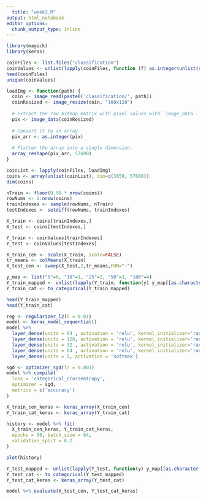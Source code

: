 ```yaml
---
  title: "week3_R"
output: html_notebook
editor_options: 
  chunk_output_type: inline
---
```

  
```r
library(magick)
library(keras)

coinFiles <- list.files("classification")
coinValues <- unlist(lapply(coinFiles, function (f) as.integer(unlist(strsplit(f,"_"))[1]))) 
head(coinFiles)
unique(coinValues)
```

```r
loadImg <- function(path) {
  coin <- image_read(paste0('classification/', path))
  coinResized <- image_resize(coin, "160x120")
  
  # Extract the raw bitmap matrix with pixel values with `image_data`.
  pix <- image_data(coinResized)
  
  # Convert it to an array.
  pix_arr <- as.integer(pix)
  
  # Flatten the array into a single dimension.
  array_reshape(pix_arr, 57600)
}

coinList <- lapply(coinFiles, loadImg)
coins <- array(unlist(coinList), dim=c(3059, 57600))
dim(coins)
```

```r
nTrain <- floor(0.90 * nrow(coins))
rowNums <- 1:nrow(coins)
trainIndexes <- sample(rowNums, nTrain)
testIndexes <- setdiff(rowNums, trainIndexes)

X_train <- coins[trainIndexes,]
X_test <- coins[testIndexes,]

Y_train <- coinValues[trainIndexes]
Y_test <- coinValues[testIndexes]

X_train_cen <- scale(X_train, scale=FALSE)
tr_means <- colMeans(X_train)
X_test_cen <- sweep(X_test,2,tr_means,FUN="-")

y_map <- list("5"=0, "10"=1, "25"=2, "50"=3, "100"=4)
Y_train_mapped <- unlist(lapply(Y_train, function(y) y_map[[as.character(y)]]))
Y_train_cat <- to_categorical(Y_train_mapped)
```

```r
head(Y_train_mapped)
head(Y_train_cat)
```

```r
reg <- regularizer_l2(l = 0.01)
model <- keras_model_sequential() 
model %>% 
  layer_dense(units = 64 , activation = 'relu', kernel_initializer='random_normal', kernel_regularizer=reg, input_shape = c(57600)) %>% 
  layer_dense(units = 128, activation = 'relu', kernel_initializer='random_normal', kernel_regularizer=reg) %>%
  layer_dense(units = 32 , activation = 'relu', kernel_initializer='random_normal', kernel_regularizer=reg) %>%
  layer_dense(units = 64 , activation = 'relu', kernel_initializer='random_normal', kernel_regularizer=reg) %>%
  layer_dense(units = 5, activation = 'softmax')
```

```r
sgd <- optimizer_sgd(lr = 0.001)
model %>% compile(
  loss = 'categorical_crossentropy',
  optimizer = sgd,
  metrics = c('accuracy')
)
```

```r
X_train_cen_keras <- keras_array(X_train_cen)
Y_train_cat_keras <- keras_array(Y_train_cat)
```

```r
history <- model %>% fit(
  X_train_cen_keras, Y_train_cat_keras, 
  epochs = 50, batch_size = 64, 
  validation_split = 0.2
)
```

```r
plot(history)
```

```r
Y_test_mapped <- unlist(lapply(Y_test, function(y) y_map[[as.character(y)]]))
Y_test_cat <- to_categorical(Y_test_mapped)
Y_test_cat_keras <- keras_array(Y_test_cat)

model %>% evaluate(X_test_cen, Y_test_cat_keras)
```


